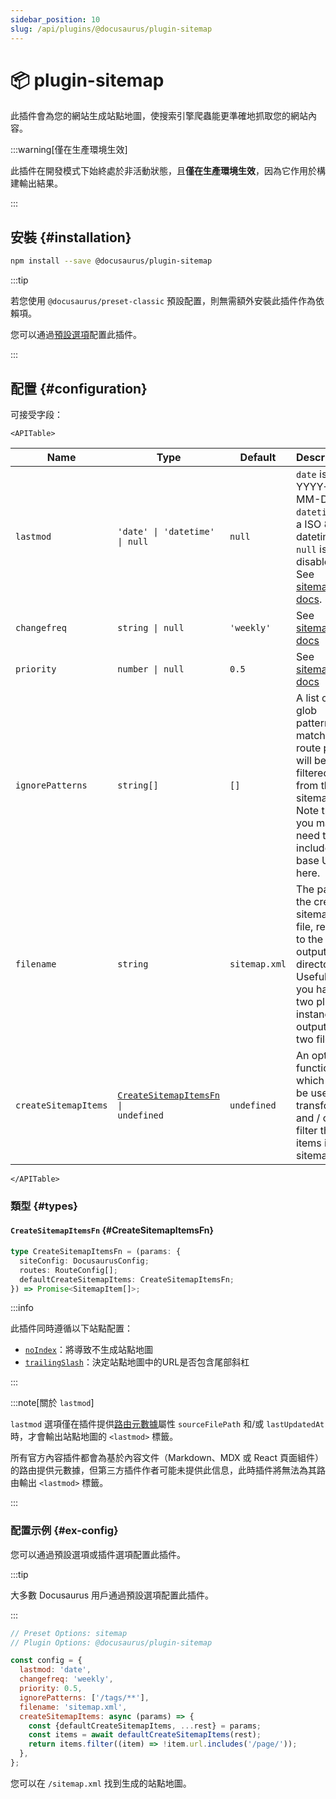 ```yaml
---
sidebar_position: 10
slug: /api/plugins/@docusaurus/plugin-sitemap
---
```


# 📦 plugin-sitemap


此插件會為您的網站生成站點地圖，使搜索引擎爬蟲能更準確地抓取您的網站內容。

:::warning[僅在生產環境生效]

此插件在開發模式下始終處於非活動狀態，且**僅在生產環境生效**，因為它作用於構建輸出結果。

:::

## 安裝 {#installation}

```bash npm2yarn
npm install --save @docusaurus/plugin-sitemap
```

:::tip

若您使用 `@docusaurus/preset-classic` 預設配置，則無需額外安裝此插件作為依賴項。

您可以通過[預設選項](../../using-plugins.mdx#docusauruspreset-classic)配置此插件。

:::

## 配置 {#configuration}

可接受字段：

```mdx-code-block
<APITable>
```

| Name | Type | Default | Description |
| --- | --- | --- | --- |
| `lastmod` | `'date' \| 'datetime' \| null` | `null` | `date` is YYYY-MM-DD. `datetime` is a ISO 8601 datetime. `null` is disabled. See [sitemap docs](https://www.sitemaps.org/protocol.html#xmlTagDefinitions). |
| `changefreq` | `string \| null` | `'weekly'` | See [sitemap docs](https://www.sitemaps.org/protocol.html#xmlTagDefinitions) |
| `priority` | `number \| null` | `0.5` | See [sitemap docs](https://www.sitemaps.org/protocol.html#xmlTagDefinitions) |
| `ignorePatterns` | `string[]` | `[]` | A list of glob patterns; matching route paths will be filtered from the sitemap. Note that you may need to include the base URL in here. |
| `filename` | `string` | `sitemap.xml` | The path to the created sitemap file, relative to the output directory. Useful if you have two plugin instances outputting two files. |
| `createSitemapItems` | <code>[CreateSitemapItemsFn](#CreateSitemapItemsFn) \| undefined</code> | `undefined` | An optional function which can be used to transform and / or filter the items in the sitemap. |

```mdx-code-block
</APITable>
```

### 類型 {#types}

#### `CreateSitemapItemsFn` {#CreateSitemapItemsFn}

```ts
type CreateSitemapItemsFn = (params: {
  siteConfig: DocusaurusConfig;
  routes: RouteConfig[];
  defaultCreateSitemapItems: CreateSitemapItemsFn;
}) => Promise<SitemapItem[]>;
```

:::info

此插件同時遵循以下站點配置：

- [`noIndex`](../docusaurus.config.js.mdx#noIndex)：將導致不生成站點地圖
- [`trailingSlash`](../docusaurus.config.js.mdx#trailingSlash)：決定站點地圖中的URL是否包含尾部斜杠

:::

:::note[關於 `lastmod`]

`lastmod` 選項僅在插件提供[路由元數據](../plugin-methods/lifecycle-apis.mdx#addRoute)屬性 `sourceFilePath` 和/或 `lastUpdatedAt` 時，才會輸出站點地圖的 `<lastmod>` 標籤。

所有官方內容插件都會為基於內容文件（Markdown、MDX 或 React 頁面組件）的路由提供元數據，但第三方插件作者可能未提供此信息，此時插件將無法為其路由輸出 `<lastmod>` 標籤。

:::

### 配置示例 {#ex-config}

您可以通過預設選項或插件選項配置此插件。

:::tip

大多數 Docusaurus 用戶通過預設選項配置此插件。

:::

```js config-tabs
// Preset Options: sitemap
// Plugin Options: @docusaurus/plugin-sitemap

const config = {
  lastmod: 'date',
  changefreq: 'weekly',
  priority: 0.5,
  ignorePatterns: ['/tags/**'],
  filename: 'sitemap.xml',
  createSitemapItems: async (params) => {
    const {defaultCreateSitemapItems, ...rest} = params;
    const items = await defaultCreateSitemapItems(rest);
    return items.filter((item) => !item.url.includes('/page/'));
  },
};
```

您可以在 `/sitemap.xml` 找到生成的站點地圖。